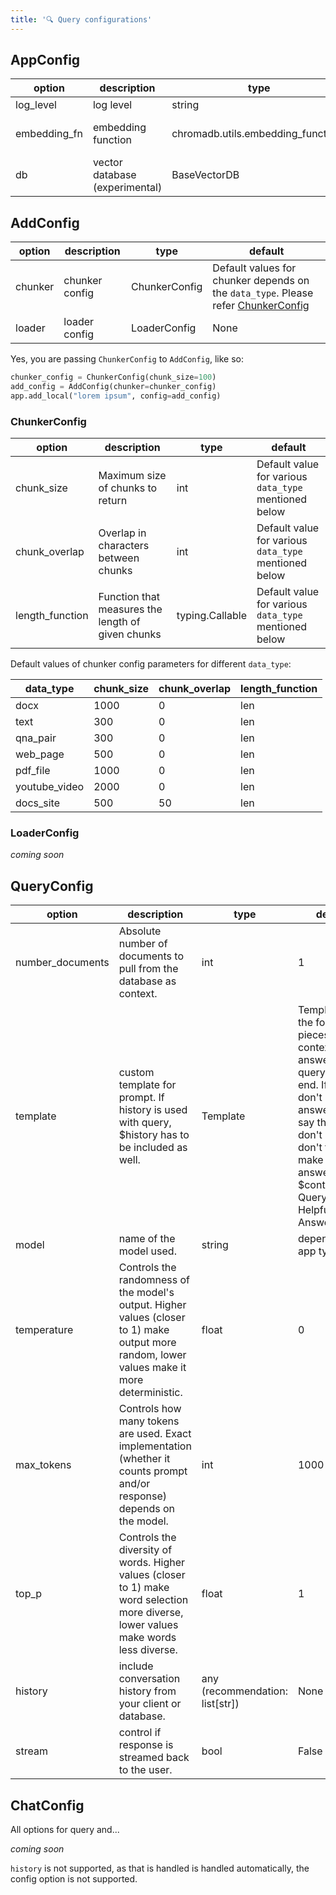 ```yaml
---
title: '🔍 Query configurations'
---
```


## AppConfig

| option      | description           | type                            | default                |
|-------------|-----------------------|---------------------------------|------------------------|
| log_level   | log level             | string                          | WARNING                |
| embedding_fn| embedding function    | chromadb.utils.embedding_functions | \{text-embedding-ada-002\} |
| db          | vector database (experimental) | BaseVectorDB               | ChromaDB               |


## AddConfig

|option|description|type|default|
|---|---|---|---|
|chunker|chunker config|ChunkerConfig|Default values for chunker depends on the `data_type`. Please refer [ChunkerConfig](#chunker-config)|
|loader|loader config|LoaderConfig|None|

Yes, you are passing `ChunkerConfig` to `AddConfig`, like so:

```python
chunker_config = ChunkerConfig(chunk_size=100)
add_config = AddConfig(chunker=chunker_config)
app.add_local("lorem ipsum", config=add_config)
```

### ChunkerConfig

|option|description|type|default|
|---|---|---|---|
|chunk_size|Maximum size of chunks to return|int|Default value for various `data_type` mentioned below|
|chunk_overlap|Overlap in characters between chunks|int|Default value for various `data_type` mentioned below|
|length_function|Function that measures the length of given chunks|typing.Callable|Default value for various `data_type` mentioned below|

Default values of chunker config parameters for different `data_type`:

|data_type|chunk_size|chunk_overlap|length_function|
|---|---|---|---|
|docx|1000|0|len|
|text|300|0|len|
|qna_pair|300|0|len|
|web_page|500|0|len|
|pdf_file|1000|0|len|
|youtube_video|2000|0|len|
|docs_site|500|50|len|

### LoaderConfig

_coming soon_

## QueryConfig

|option|description|type|default|
|---|---|---|---|
|number_documents|Absolute number of documents to pull from the database as context.|int|1
|template|custom template for prompt. If history is used with query, $history has to be included as well.|Template|Template("Use the following pieces of context to answer the query at the end. If you don't know the answer, just say that you don't know, don't try to make up an answer. \$context Query: \$query Helpful Answer:")|
|model|name of the model used.|string|depends on app type|
|temperature|Controls the randomness of the model's output. Higher values (closer to 1) make output more random, lower values make it more deterministic.|float|0|
|max_tokens|Controls how many tokens are used. Exact implementation (whether it counts prompt and/or response) depends on the model.|int|1000|
|top_p|Controls the diversity of words. Higher values (closer to 1) make word selection more diverse, lower values make words less diverse.|float|1|
|history|include conversation history from your client or database.|any (recommendation: list[str])|None|
|stream|control if response is streamed back to the user.|bool|False|

## ChatConfig

All options for query and...

_coming soon_

`history` is not supported, as that is handled is handled automatically, the config option is not supported.
